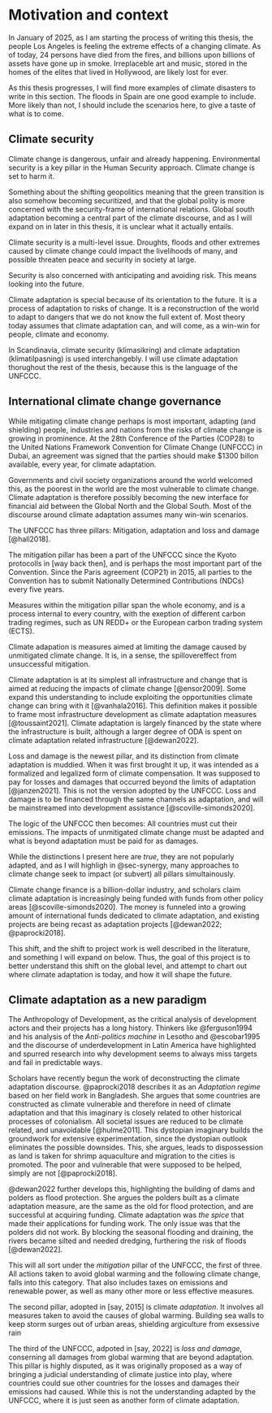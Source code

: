 # Motivation and context

In January of 2025, as I am starting the process of writing this thesis, the people Los Angeles is feeling the extreme effects of a changing climate. As of today, 24 persons have died from the fires, and billions upon billions of assets have gone up in smoke. Irreplaceble art and music, stored in the homes of the elites that lived in Hollywood, are likely lost for ever.

As this thesis progresses, I will find more examples of climate disasters to write in this section. The floods in Spain are one good example to include. More likely than not, I should include the scenarios here, to give a taste of what is to come. 

## Climate security

Climate change is dangerous, unfair and already happening. Environmental security is a key pillar in the Human Security approach. Climate change is set to harm it.

Something about the shifting geopolitics meaning that the green transition is also somehow becoming securitized, and that the global polity is more concerned with the security-frame of international relations. Global south adaptation becoming a central part of the climate discourse, and as I will expand on in later in this thesis, it is unclear what it actually entails.

Climate security is a multi-level issue. Droughts, floods and other extremes caused by climate change could impact the livelihoods of many, and possible threaten peace and security in society at large. 

Security is also concerned with anticipating and avoiding risk. This means looking into the future. 

Climate adaptation is special because of its orientation to the future. It is a process of adaptation to risks of change. It is a reconstruction of the world to adapt to dangers that we do not know the full extent of. Most theory today assumes that climate adaptation can, and will come, as a win-win for people, climate and economy. 

In Scandinavia, climate security (klimasikring) and climate adaptation (klimatilpasning) is used interchangebly. I will use climate adaptation thorughout the rest of the thesis, because this is the language of the UNFCCC. 

## International climate change governance

While mitigating climate change perhaps is most important, adapting (and shielding) people, industries and nations from the risks of climate change is growing in prominence. At the 28th Conference of the Parties (COP28) to the United Nations Framework Convention for Climate Change (UNFCCC) in Dubai, an agreement was signed that the parties should make $1300 billon available, every year, for climate adaptation. 

Governments and civil society organizations around the world welcomed this, as the poorest in the world are the most vulnerable to climate change. Climate adaptation is therefore possibly becoming the new interface for financial aid between the Global North and the Global South. Most of the discourse around climate adaptation assumes many win-win scenarios. 

The UNFCCC has three pillars: Mitigation, adaptation and loss and damage [@hall2018]. 

The mitigation pillar has been a part of the UNFCCC since the Kyoto protocolls in [way back then], and is perhaps the most important part of the Convention. Since the Paris agreement (COP21) in 2015, all parties to the Convention has to submit Nationally Determined Contributions (NDCs) every five years.

Measures within the mitigation pillar span the whole economy, and is a process internal to every country, with the exeption of different carbon trading regimes, such as UN REDD+ or the European carbon trading system (ECTS). 

Climate adapation is measures aimed at limiting the damage caused by unmitigated climate change. It is, in a sense, the spillovereffect from unsuccessful mitigation.

Climate adaptation is at its simplest all infrastructure and change that is aimed at reducing the impacts of climate change [@ensor2009]. Some expand this understanding to include exploiting the opportunities climate change can bring with it [@vanhala2016]. This definition makes it possible to frame most infrastructure development as climate adaptation measures [@toussaint2021]. Climate adaptation is largely financed by the state where the infrastructure is built, although a larger degree of ODA is spent on climate adaptation related infrastructure [@dewan2022].

Loss and damage is the newest pillar, and its distinction from climate adaptation is muddied. When it was first brought it up, it was intended as a formalized and legalized form of climate compensation. It was supposed to pay for losses and damages that occurred beyond the limits of adaptation [@janzen2021]. This is not the version adopted by the UNFCCC. Loss and damage is to be financed through the same channels as adaptation, and will be mainstreamed into development assistance [@scoville-simonds2020].

The logic of the UNFCCC then becomes: All countries must cut their emissions. The impacts of unmitigated climate change must be adapted and what is beyond adaptation must be paid for as damages. 

While the distinctions I present here are *true*, they are not popularly adapted, and as I will highligh in @sec-synergy, many approaches to climate change seek to impact (or subvert) all pillars simultainously. 

Climate change finance is a billion-dollar industry, and scholars claim climate adaptation is increasingly being funded with funds from other policy areas [@scoville-simonds2020]. The money is funneled into a growing amount of international funds dedicated to climate adaptation, and existing projects are being recast as adaptation projects [@dewan2022; @paprocki2018].

This shift, and the shift to project work is well described in the literature, and something I will expand on below. Thus, the goal of this project is to better understand this shift on the global level, and attempt to chart out where climate adaptation is today, and how it will shape the future.

## Climate adaptation as a new paradigm

The Anthropology of Development, as the critical analysis of development actors and their projects has a long history. Thinkers like @ferguson1994 and his analysis of the *Anti-politics machine* in Lesotho and @escobar1995 and the discourse of underdevelopment in Latin America have highlighted and spurred research into why development seems to always miss targets and fail in predictable ways.

Scholars have recently begun the work of deconstructing the climate adaptation discourse. @paprocki2018 describes it as an *Adaptation regime* based on her field work in Bangladesh. She argues that some countries are constructed as climate vulnerable and therefore in need of climate adaptation and that this imaginary is closely related to other historical processes of colonialism. All societal issues are reduced to be climate related, and unavoidable [@hulme2011]. This dystopian imaginary builds the groundwork for extensive experimentation, since the dystopian outlook eliminates the possible downsides. This, she argues, leads to dispossession as land is taken for shrimp aquaculture and migration to the cities is promoted. The poor and vulnerable that were supposed to be helped, simply are not [@paprocki2018].

@dewan2022 further develops this, highlighting the building of dams and polders as flood protection. She argues the polders built as a climate adaptation measure, are the same as the old for flood protection, and are successful at acquiring funding. Climate adaptation was *the spice* that made their applications for funding work. The only issue was that the polders did not work. By blocking the seasonal flooding and draining, the rivers became silted and needed dredging, furthering the risk of floods [@dewan2022]. 

This will all sort under the *mitigation* pillar of the UNFCCC, the first of three. All actions taken to avoid global warming and the following climate change, falls into this category. That also includes taxes on emissions and renewable power, as well as many other more or less effective measures. 

The second pillar, adopted in [say, 2015] is climate *adaptation*. It involves all measures taken to avoid the causes of global warming. Building sea walls to keep storm surges out of urban areas, shielding argiculture from exsessive rain

The third of the UNFCCC, adpoted in [say, 2022] is *loss and damage*, conserning all damages from global warming that are beyond adaptation. This pillar is highly disputed, as it was originally proposed as a way of bringing a judicial understanding of climate justice into play, where countries could sue other countries for the losses and damages their emissions had caused. While this is not the understanding adapted by the UNFCCC, where it is just seen as another form of climate adaptation.

